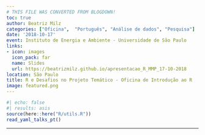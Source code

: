 ```yaml
---
# THIS FILE WAS CONVERTED FROM BLOGDOWN!
toc: true
author: Beatriz Milz
categories: ["Oficina",  "Português", "Análise de dados", "Pesquisa"]
date: '2018-10-17'
event: Instituto de Energia e Ambiente - Universidade de São Paulo
links:
- icon: images
  icon_pack: far
  name: Slides
  url: https://beatrizmilz.github.io/apresentacao_R_MMP_17-10-2018
location: São Paulo
title: R e Desafios no Projeto Temático - Oficina de Introdução ao R
image: featured.png
---
```


```r
#| echo: false
#| results: asis
source(here::here("R/utils.R"))
read_yaml_talks_pt()
```

------------------------------------------------------------------------
